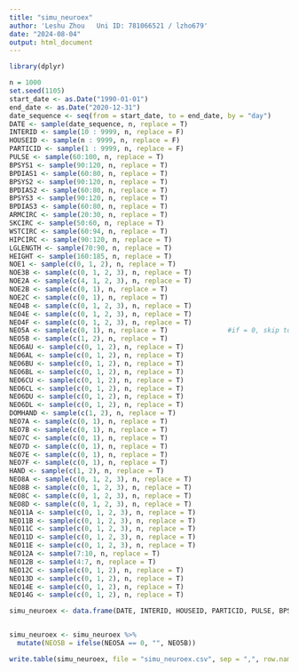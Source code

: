 ---
title: "simu_neuroex"
author: 'Leshu Zhou   Uni ID: 781066521 / lzho679'
date: "2024-08-04"
output: html_document
---
```{r}
library(dplyr)
```


```{r}
n = 1000
set.seed(1105)
start_date <- as.Date("1990-01-01")
end_date <- as.Date("2020-12-31")
date_sequence <- seq(from = start_date, to = end_date, by = "day")
DATE <- sample(date_sequence, n, replace = T)
INTERID <- sample(10 : 9999, n, replace = F)
HOUSEID <- sample(n : 9999, n, replace = F)
PARTICID <- sample(1 : 9999, n, replace = F)
PULSE <- sample(60:100, n, replace = T)
BPSYS1 <- sample(90:120, n, replace = T)
BPDIAS1 <- sample(60:80, n, replace = T)
BPSYS2 <- sample(90:120, n, replace = T)
BPDIAS2 <- sample(60:80, n, replace = T)
BPSYS3 <- sample(90:120, n, replace = T)
BPDIAS3 <- sample(60:80, n, replace = T)
ARMCIRC <- sample(20:30, n, replace = T)
SKCIRC <- sample(50:60, n, replace = T)
WSTCIRC <- sample(60:94, n, replace = T)
HIPCIRC <- sample(90:120, n, replace = T)
LGLENGTH <- sample(70:90, n, replace = T)
HEIGHT <- sample(160:185, n, replace = T)
NOE1 <- sample(c(0, 1, 2), n, replace = T)
NOE3B <- sample(c(0, 1, 2, 3), n, replace = T)
NOE2A <- sample(c(4, 1, 2, 3), n, replace = T)
NOE2B <- sample(c(0, 1), n, replace = T)
NOE2C <- sample(c(0, 1), n, replace = T)
NEO4B <- sample(c(0, 1, 2, 3), n, replace = T)
NEO4E <- sample(c(0, 1, 2, 3), n, replace = T)
NEO4F <- sample(c(0, 1, 2, 3), n, replace = T)
NEO5A <- sample(c(0, 1), n, replace = T)               #if = 0, skip to neo6au
NEO5B <- sample(c(1, 2), n, replace = T)
NEO6AU <- sample(c(0, 1, 2), n, replace = T)
NEO6AL <- sample(c(0, 1, 2), n, replace = T)
NEO6BU <- sample(c(0, 1, 2), n, replace = T)
NEO6BL <- sample(c(0, 1, 2), n, replace = T)
NEO6CU <- sample(c(0, 1, 2), n, replace = T)
NEO6CL <- sample(c(0, 1, 2), n, replace = T)
NEO6DU <- sample(c(0, 1, 2), n, replace = T)
NEO6DL <- sample(c(0, 1, 2), n, replace = T)
DOMHAND <- sample(c(1, 2), n, replace = T)
NEO7A <- sample(c(0, 1), n, replace = T)
NEO7B <- sample(c(0, 1), n, replace = T)
NEO7C <- sample(c(0, 1), n, replace = T)
NEO7D <- sample(c(0, 1), n, replace = T)
NEO7E <- sample(c(0, 1), n, replace = T)
NEO7F <- sample(c(0, 1), n, replace = T)
HAND <- sample(c(1, 2), n, replace = T)
NEO8A <- sample(c(0, 1, 2, 3), n, replace = T)
NEO8B <- sample(c(0, 1, 2, 3), n, replace = T)
NEO8C <- sample(c(0, 1, 2, 3), n, replace = T)
NEO8D <- sample(c(0, 1, 2, 3), n, replace = T)
NEO11A <- sample(c(0, 1, 2, 3), n, replace = T)
NEO11B <- sample(c(0, 1, 2, 3), n, replace = T)
NEO11C <- sample(c(0, 1, 2, 3), n, replace = T)
NEO11D <- sample(c(0, 1, 2, 3), n, replace = T)
NEO11E <- sample(c(0, 1, 2, 3), n, replace = T)
NEO12A <- sample(7:10, n, replace = T)
NEO12B <- sample(4:7, n, replace = T)
NEO12C <- sample(c(0, 1, 2), n, replace = T)
NEO13D <- sample(c(0, 1, 2), n, replace = T)
NEO14E <- sample(c(0, 1, 2), n, replace = T)
NEO14G <- sample(c(0, 1, 2), n, replace = T)
```




```{r}
simu_neuroex <- data.frame(DATE, INTERID, HOUSEID, PARTICID, PULSE, BPSYS1, BPDIAS1, BPSYS2, BPDIAS2, BPSYS3, BPDIAS3, ARMCIRC, SKCIRC, WSTCIRC, HIPCIRC, LGLENGTH, HEIGHT, NOE1, NOE3B, NOE2A, NOE2B, NOE2C, NEO4B, NEO4E, NEO4F, NEO5A, NEO5B, NEO6AU, NEO6AL, NEO6BU, NEO6BL, NEO6CU, NEO6CL, NEO6DU, NEO6DL, DOMHAND, NEO7A, NEO7B, NEO7C, NEO7D, NEO7E, NEO7F, HAND, NEO8A, NEO8B, NEO8C, NEO8D, NEO11A, NEO11B, NEO11C, NEO11D, NEO11E, NEO12A, NEO12B, NEO12C, NEO13D, NEO14E, NEO14G)



```


```{r}
simu_neuroex <- simu_neuroex %>%
  mutate(NEO5B = ifelse(NEO5A == 0, "", NEO5B))

```




```{r}
write.table(simu_neuroex, file = "simu_neuroex.csv", sep = ",", row.names = F)
```
















